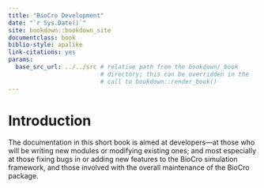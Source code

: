 ```yaml
---
title: "BioCro Development"
date: "`r Sys.Date()`"
site: bookdown::bookdown_site
documentclass: book
biblio-style: apalike
link-citations: yes
params:
  base_src_url: ../../src # relative path from the bookdown/_book
                          # directory; this can be overridden in the
                          # call to bookdown::render_book()
---
```

# Introduction {-}

The documentation in this short book is aimed at developers—at those
who will be writing new modules or modifying existing ones; and most
especially at those fixing bugs in or adding new features to the
BioCro simulation framework, and those involved with the overall
maintenance of the BioCro package.
